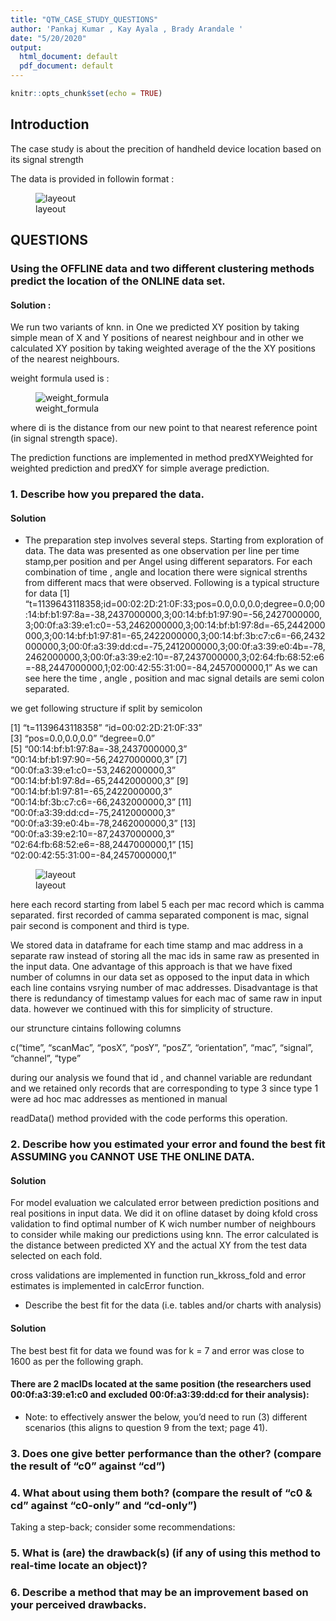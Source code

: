 ```yaml
---
title: "QTW_CASE_STUDY_QUESTIONS"
author: 'Pankaj Kumar , Kay Ayala , Brady Arandale '
date: "5/20/2020"
output:
  html_document: default
  pdf_document: default
---
```


```r
knitr::opts_chunk$set(echo = TRUE)
```

## Introduction 

The case study is about the precition of handheld device location based on its signal strength 

The data is provided in followin format  : 

![layeout](../class1/data/layout.png)


## QUESTIONS

### Using the OFFLINE data and two different clustering methods predict the location of the ONLINE data set. 

 
#### Solution :

We run two variants of knn. in One we predicted XY position by taking simple mean of X and Y positions of nearest neighbour and in other we calculated XY position by taking weighted average of the the XY positions of the nearest neighbours. 

weight formula used is :

![weight_formula](../class1/data/weight_formula.png)

where di is the distance from our new point to that nearest reference point (in signal strength space).

The prediction functions are implemented in method predXYWeighted for weighted prediction and predXY for simple average prediction.


### 1.	 Describe how you prepared the data.

#### Solution 

* The preparation step involves several steps. Starting from exploration of data. The data was presented as one observation per line per time stamp,per position and per Angel using different separators. For each combination of time , angle and location there were signical strenths from different macs that were observed.  Following is a typical structure for data 
[1] "t=1139643118358;id=00:02:2D:21:0F:33;pos=0.0,0.0,0.0;degree=0.0;00:14:bf:b1:97:8a=-38,2437000000,3;00:14:bf:b1:97:90=-56,2427000000,3;00:0f:a3:39:e1:c0=-53,2462000000,3;00:14:bf:b1:97:8d=-65,2442000000,3;00:14:bf:b1:97:81=-65,2422000000,3;00:14:bf:3b:c7:c6=-66,2432000000,3;00:0f:a3:39:dd:cd=-75,2412000000,3;00:0f:a3:39:e0:4b=-78,2462000000,3;00:0f:a3:39:e2:10=-87,2437000000,3;02:64:fb:68:52:e6=-88,2447000000,1;02:00:42:55:31:00=-84,2457000000,1"
As we can see here the time , angle , position  and mac signal details are semi colon separated. 

we get following structure if split by semicolon 

[1] "t=1139643118358"                    "id=00:02:2D:21:0F:33"              
 [3] "pos=0.0,0.0,0.0"                    "degree=0.0"                        
 [5] "00:14:bf:b1:97:8a=-38,2437000000,3" "00:14:bf:b1:97:90=-56,2427000000,3"
 [7] "00:0f:a3:39:e1:c0=-53,2462000000,3" "00:14:bf:b1:97:8d=-65,2442000000,3"
 [9] "00:14:bf:b1:97:81=-65,2422000000,3" "00:14:bf:3b:c7:c6=-66,2432000000,3"
[11] "00:0f:a3:39:dd:cd=-75,2412000000,3" "00:0f:a3:39:e0:4b=-78,2462000000,3"
[13] "00:0f:a3:39:e2:10=-87,2437000000,3" "02:64:fb:68:52:e6=-88,2447000000,1"
[15] "02:00:42:55:31:00=-84,2457000000,1"


![layeout](../class1/data/variable_units.png)


here each record starting from label 5 each per mac record which is camma separated. first recorded of camma separated component is mac, signal pair second is component and third is type. 

We stored data in dataframe for each time stamp and mac address in a separate raw instead of storing all the mac ids in same raw as presented in the input data. One advantage of this approach is that we have fixed number of columns in our data set as opposed to the input data in which each line contains vsrying  number of mac addresses.
Disadvantage is that there is redundancy of timestamp values for each mac of same raw in input data. however we continued with this for simplicity of structure.  

our struncture cintains following columns 

c("time", "scanMac", "posX", "posY", "posZ",
"orientation", "mac", "signal",
"channel", "type"

during our analysis we found that   id , and channel variable are redundant and we retained only records that are corresponding to type 3 since type 1 were ad hoc mac addresses as mentioned in manual 

readData() method provided with the code performs this operation.


### 2.	Describe how you estimated your error and found the best fit ASSUMING you CANNOT USE THE ONLINE DATA.

#### Solution 

For model evaluation we calculated error between prediction positions and real positions in input data. We did it on ofline dataset by doing kfold cross validation to find optimal number of K wich number number of neighbours to consider while making our predictions using knn. The error calculated is the distance between predicted XY and the actual XY from the test data selected on each fold.

cross validations are implemented in function run_kkross_fold and error estimates is implemented in calcError function.

* Describe the best fit for the data (i.e. tables and/or charts with analysis)

#### Solution 

The best best fit for data we found was for k = 7 and error was close to 1600 as per the following graph. 



#### There are 2 macIDs located at the same position (the researchers used 00:0f:a3:39:e1:c0 and excluded 00:0f:a3:39:dd:cd for their analysis):


* Note: to effectively answer the below, you’d need to run (3) different scenarios (this aligns to question 9 from the text; page 41).


### 3.	Does one give better performance than the other? (compare the result of “c0” against “cd”)
### 4.	What about using them both? (compare the result of “c0 & cd” against “c0-only” and “cd-only”)


Taking a step-back; consider some recommendations:


### 5.	What is (are) the drawback(s) (if any of using this method to real-time locate an object)?
### 6.	Describe a method that may be an improvement based on your perceived drawbacks.


 

 